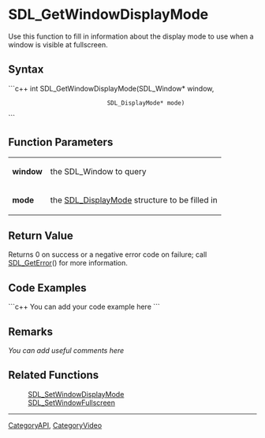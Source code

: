 <!-- pragma section-numbers off -->
<!-- pragma disable-camelcase -->

= SDL_GetWindowDisplayMode =
Use this function to fill in information about the display mode to use when a window is visible at fullscreen.


== Syntax ==
```c++
int SDL_GetWindowDisplayMode(SDL_Window*      window,
                             SDL_DisplayMode* mode)
```

== Function Parameters ==
{|
|'''window'''
|the SDL_Window to query
|-
|'''mode'''
|the [[SDL_DisplayMode]] structure to be filled in
|}

== Return Value ==
Returns 0 on success or a negative error code on failure; call [[SDL_GetError]]() for more information.

== Code Examples ==
```c++
You can add your code example here
```

== Remarks ==
''You can add useful comments here''

== Related Functions ==
:[[SDL_SetWindowDisplayMode]]
:[[SDL_SetWindowFullscreen]]

----
[[CategoryAPI]], [[CategoryVideo]]
